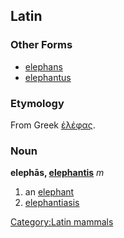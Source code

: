 ==Latin==
[[Category:Latin mammals]]
===Other Forms===
*[[elephans]]
*[[elephantus]]
===Etymology===
From Greek [[ἐλέφας]].
===Noun===
'''elephās, [[Wiktionary Appendix:Latin third declension|elephantis]]''' ''m''

#an [[elephant]]
#[[elephantiasis]]